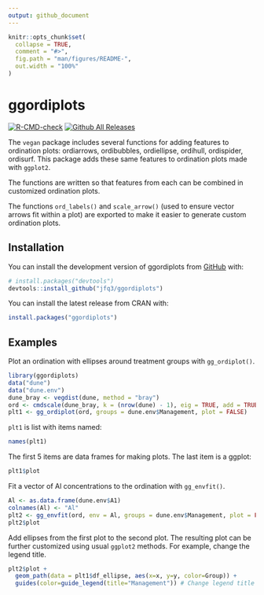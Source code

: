 ```yaml
---
output: github_document
---
```


<!-- README.md is generated from README.Rmd. Please edit that file -->

```r
knitr::opts_chunk$set(
  collapse = TRUE,
  comment = "#>",
  fig.path = "man/figures/README-",
  out.width = "100%"
)
```

# ggordiplots

<!-- badges: start -->
[![R-CMD-check](https://github.com/jfq3/ggordiplots/actions/workflows/R-CMD-check.yaml/badge.svg)](https://github.com/jfq3/ggordiplots/actions/workflows/R-CMD-check.yaml)
[![Github All Releases](https://img.shields.io/github/downloads/jfq3/ggordiplots/total.svg)]()
<!-- badges: end -->


The `vegan` package includes several functions for adding features to ordination plots: ordiarrows, ordibubbles, ordiellipse, ordihull, ordispider, ordisurf. This package adds these same features to ordination plots made with `ggplot2`.  

The functions are written so that features from each can be combined in customized ordination plots.  

The functions `ord_labels()` and `scale_arrow()` (used to ensure vector arrows fit within a plot) are exported to make it easier to generate custom ordination plots.  

## Installation

You can install the development version of ggordiplots from [GitHub](https://github.com/) with:

``` r
# install.packages("devtools")
devtools::install_github("jfq3/ggordiplots")
```
You can install the latest release from CRAN with:  

``` r
install.packages("ggordiplots")
```

## Examples

Plot an ordination with ellipses around treatment groups with `gg_ordiplot()`.  

```r
library(ggordiplots)
data("dune")
data("dune.env")
dune_bray <- vegdist(dune, method = "bray")
ord <- cmdscale(dune_bray, k = (nrow(dune) - 1), eig = TRUE, add = TRUE)
plt1 <- gg_ordiplot(ord, groups = dune.env$Management, plot = FALSE)
```
`plt1` is list with items named:
```r
names(plt1)
```
The first 5 items are data frames for making plots. The last item is a ggplot:  
```r
plt1$plot
```
Fit a vector of Al concentrations to the ordination with `gg_envfit()`.  
```r
Al <- as.data.frame(dune.env$A1)
colnames(Al) <- "Al"
plt2 <- gg_envfit(ord, env = Al, groups = dune.env$Management, plot = FALSE)
plt2$plot
```
 Add ellipses from the first plot to the second plot. The resulting plot can be further customized using usual `ggplot2` methods. For example, change the legend title.  
```r
plt2$plot +
  geom_path(data = plt1$df_ellipse, aes(x=x, y=y, color=Group)) +
  guides(color=guide_legend(title="Management")) # Change legend title
  
```

